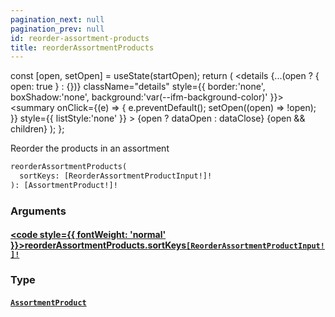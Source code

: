 ```yaml
---
pagination_next: null
pagination_prev: null
id: reorder-assortment-products
title: reorderAssortmentProducts
---
```









  const [open, setOpen] = useState(startOpen);
  return (
    <details {...(open ? { open: true } : {})} className="details" style={{ border:'none', boxShadow:'none', background:'var(--ifm-background-color)' }}>
      <summary
        onClick={(e) => {
          e.preventDefault();
          setOpen((open) => !open);
        }}
        style={{ listStyle:'none' }}
      >
      {open ? dataOpen : dataClose}
      </summary>
      {open && children}
    </details>
  );
};








Reorder the products in an assortment


```graphql
reorderAssortmentProducts(
  sortKeys: [ReorderAssortmentProductInput!]!
): [AssortmentProduct!]!
```




### Arguments

#### [<code style={{ fontWeight: 'normal' }}>reorderAssortmentProducts.<b>sortKeys</b></code>](#)<Bullet />[`[ReorderAssortmentProductInput!]!`](/types/inputs/reorder-assortment-product-input.mdx) <Badge class="badge badge--secondary" text="non-null"/> <Badge class="badge badge--secondary" text="input"/> 



### Type

#### [`AssortmentProduct`](/types/objects/assortment-product.mdx) <Badge class="badge badge--secondary" text="object"/> 







